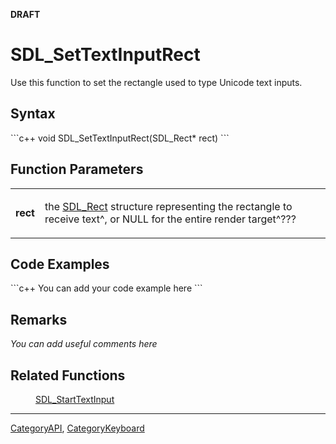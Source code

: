 <!-- pragma section-numbers off -->
<!-- pragma disable-camelcase -->
'''DRAFT'''

= SDL_SetTextInputRect =
Use this function to set the rectangle used to type Unicode text inputs.


== Syntax ==
```c++
void SDL_SetTextInputRect(SDL_Rect* rect)
```

== Function Parameters ==
{|
|'''rect'''
|the [[SDL_Rect]] structure representing the rectangle to receive text^, or NULL for the entire render target^???
|}

== Code Examples ==
```c++
You can add your code example here
```

== Remarks ==
''You can add useful comments here''

== Related Functions ==
:[[SDL_StartTextInput]]

----
[[CategoryAPI]], [[CategoryKeyboard]]
